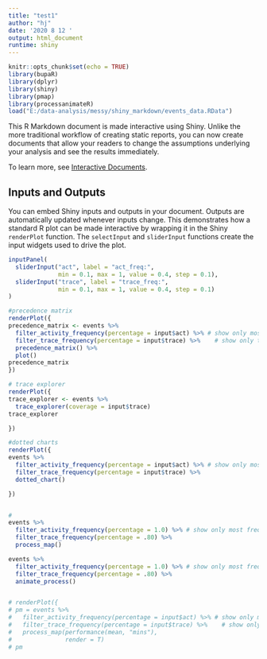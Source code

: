 ```yaml
---
title: "test1"
author: "hj"
date: '2020 8 12 '
output: html_document
runtime: shiny
---
```


```r
knitr::opts_chunk$set(echo = TRUE)
library(bupaR)
library(dplyr)
library(shiny)
library(pmap)
library(processanimateR)
load("E:/data-analysis/messy/shiny_markdown/events_data.RData")

```

This R Markdown document is made interactive using Shiny. Unlike the more traditional workflow of creating static reports, you can now create documents that allow your readers to change the assumptions underlying your analysis and see the results immediately. 

To learn more, see [Interactive Documents](http://rmarkdown.rstudio.com/authoring_shiny.html).

## Inputs and Outputs

You can embed Shiny inputs and outputs in your document. Outputs are automatically updated whenever inputs change.  This demonstrates how a standard R plot can be made interactive by wrapping it in the Shiny `renderPlot` function. The `selectInput` and `sliderInput` functions create the input widgets used to drive the plot.

```r
inputPanel(
  sliderInput("act", label = "act_freq:",
              min = 0.1, max = 1, value = 0.4, step = 0.1),
  sliderInput("trace", label = "trace_freq:",
              min = 0.1, max = 1, value = 0.4, step = 0.1)  
)

#precedence matrix
renderPlot({
precedence_matrix <- events %>%
  filter_activity_frequency(percentage = input$act) %>% # show only most frequent activities
  filter_trace_frequency(percentage = input$trace) %>%    # show only the most frequent traces
  precedence_matrix() %>%
  plot()
precedence_matrix
})

# trace explorer
renderPlot({
trace_explorer <- events %>%
  trace_explorer(coverage = input$trace)
trace_explorer

})

#dotted charts
renderPlot({
events %>%
  filter_activity_frequency(percentage = input$act) %>% # show only most frequent activities
  filter_trace_frequency(percentage = input$trace) %>% 
  dotted_chart()

})


#
events %>%
  filter_activity_frequency(percentage = 1.0) %>% # show only most frequent activities
  filter_trace_frequency(percentage = .80) %>% 
  process_map()

events %>%
  filter_activity_frequency(percentage = 1.0) %>% # show only most frequent activities
  filter_trace_frequency(percentage = .80) %>% 
  animate_process()


# renderPlot({
# pm = events %>%
#   filter_activity_frequency(percentage = input$act) %>% # show only most frequent activities
#   filter_trace_frequency(percentage = input$trace) %>%    # show only the most frequent traces
#   process_map(performance(mean, "mins"),
#               render = T) 
# pm

 
```



